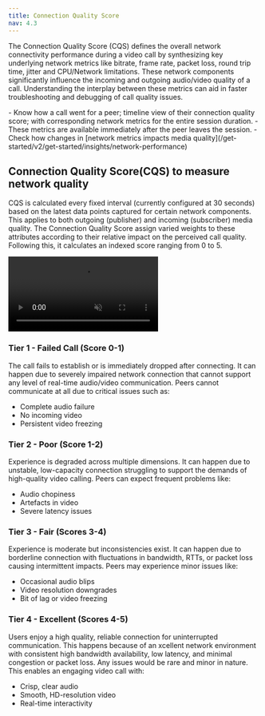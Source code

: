 ```yaml
---
title: Connection Quality Score
nav: 4.3
---
```


The Connection Quality Score (CQS) defines the overall network connectivity performance during a video call by synthesizing key underlying network metrics like bitrate, frame rate, packet loss, round trip time, jitter and CPU/Network limitations. These network components significantly influence the incoming and outgoing audio/video quality of a call. Understanding the interplay between these metrics can aid in faster troubleshooting and debugging of call quality issues.


<FlexContainer>
<Callout title="CQS Basics">
- Know how a call went for a peer; timeline view of their connection quality score; with corresponding network metrics for the entire session duration. 
- These metrics are available immediately after the peer leaves the session.
- Check how changes in [network metrics impacts media quality](/get-started/v2/get-started/insights/network-performance)
</Callout>
</FlexContainer>



## Connection Quality Score(CQS) to measure network quality

CQS is calculated every fixed interval (currently configured at 30 seconds) based on the latest data points captured for certain network components. This applies to both outgoing (publisher) and incoming (subscriber) media quality. The Connection Quality Score assign varied weights to these attributes according to their relative impact on the perceived call quality. Following this, it calculates an indexed score ranging from 0 to 5.


<video loop="true" autoplay="true" id="vid" muted>
<source src="/docs/guides/CQS.mp4" type="video/mp4" />
</video>


### Tier 1 - Failed Call (Score 0-1)

The call fails to establish or is immediately dropped after connecting. It can happen due to severely impaired network connection that cannot support any level of real-time audio/video communication. Peers cannot communicate at all due to critical issues such as:

- Complete audio failure
- No incoming video
- Persistent video freezing


### Tier 2 - Poor (Score 1-2)

Experience is degraded across multiple dimensions. It can happen due to unstable, low-capacity connection struggling to support the demands of high-quality video calling. Peers can expect frequent problems like:

- Audio chopiness
- Artefacts in video
- Severe latency issues


### Tier 3 - Fair (Scores 3-4)

Experience is moderate but inconsistencies exist. It can happen due to borderline connection with fluctuations in bandwidth, RTTs, or packet loss causing intermittent impacts. Peers may experience minor issues like:

- Occasional audio blips
- Video resolution downgrades
- Bit of lag or video freezing


### Tier 4 - Excellent (Scores 4-5)

Users enjoy a high quality, reliable connection for uninterrupted communication. This happens because of an xcellent network environment with consistent high bandwidth availability, low latency, and minimal congestion or packet loss. Any issues would be rare and minor in nature. This enables an engaging video call with:

- Crisp, clear audio
- Smooth, HD-resolution video
- Real-time interactivity